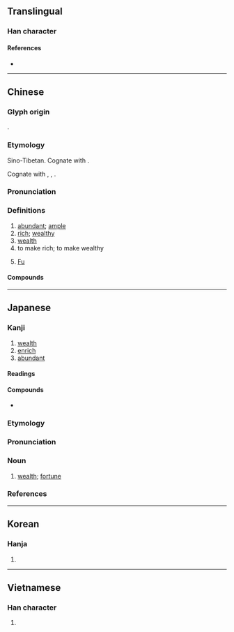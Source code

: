 {{also|冨}}
{{character info/new}}
==Translingual==

===Han character===
{{Han char|rn=40|rad=宀|as=09|sn=12|four=30606|canj=JMRW|ids=⿱宀畐}}

====References====
* {{Han ref|kx=0288.270|dkj=07230|dj=0571.220|hdz=20942.040|uh=5BCC|ud=23500|bh=B449|bd=46153}}

----

==Chinese==
{{zh-forms|alt=冨,𫲷-second round simplified}}

===Glyph origin===
{{Han etym}}
{{Han compound|宀|畐|c1=s|c2=p|ls=psc}}.

===Etymology===
Sino-Tibetan. Cognate with {{zh-l|福|blessing}}.

Cognate with {{cog|bo|ཕྱུག}}, {{m|bo|ཕྱུག་པོ||rich, wealthy}}, {{m|bo|ཕྱུགས||all beasts that can be domesticated or subjugated by man; cattle}}.

===Pronunciation===
{{zh-pron
|m=fù
|m-s=
|c=fu3
|c-t=
|g=
|h=pfs=fu
|j=
|md=hó/bó
|md_note=hó - colloquial; bó - literary
|mn=hù/pù
|mn_note=hù - literary; pù - vernacular
|mn-t=bu3
|w=2fu
|x=
|mc=y
|oc=y
|cat=a
}}

===Definitions===
{{zh-hanzi}}

# [[abundant]]; [[ample]]
# [[rich]]; [[wealthy]]
# [[wealth]]
# to make rich; to make wealthy
# {{surname|lang=zh|dot=:}} [[Fu]]

====Compounds====
{{zh-der|阿富汗|財富|豐富|富產|富富有餘|富貴|富國|富含|富豪|富戶|富甲一方|富可敵國|富礦|富麗|富民|富農|富婆|富強|富饒|富人|富商|富實|富庶|富態|富翁|富營養化|富有|富於|富餘|富裕|富源|富足|貧富|致富|富家}}

{{zh-cat|Elementary}}

----

==Japanese==

===Kanji===
{{ja-kanji|grade=5|rs=宀09}}

# [[wealth]]
# [[enrich]]
# [[abundant]]

====Readings====
{{ja-readings
|on=ふ, ふう
|kun=と-む, とみ-
}}

====Compounds====
* {{ja-r|豊富|ほうふ}}

===Etymology===
{{wp|lang=ja}}
{{ja-kanjitab|とみ|yomi=k}}

{{ja-etym-renyokei|富む|とむ|to be [[rich]]}}

===Pronunciation===
{{ja-pron|とみ|y=k|acc=1|acc_ref=DJR}}

===Noun===
{{ja-noun|とみ}}

# [[wealth]]; [[fortune]]

===References===
<references/>

----

==Korean==

===Hanja===
{{ko-hanja|hangeul=부}}

# {{defn|lang=ko|sort=宀09}}

----

==Vietnamese==

===Han character===
{{vi-hantu|phú|rs=宀09}}

# {{defn|lang=vi|sort=宀09}}